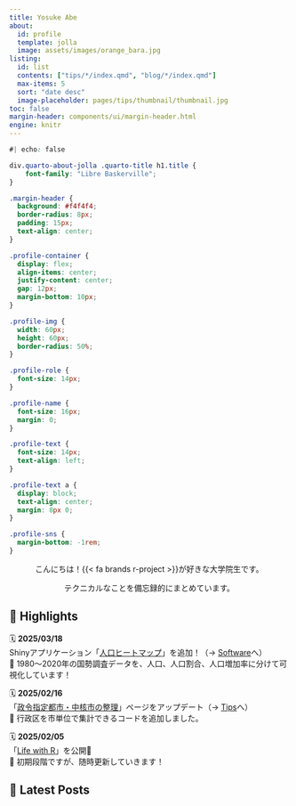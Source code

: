 ```yaml
---
title: Yosuke Abe
about: 
  id: profile
  template: jolla
  image: assets/images/orange_bara.jpg
listing: 
  id: list
  contents: ["tips/*/index.qmd", "blog/*/index.qmd"]
  max-items: 5
  sort: "date desc"
  image-placeholder: pages/tips/thumbnail/thumbnail.jpg
toc: false
margin-header: components/ui/margin-header.html
engine: knitr
---
```


```css
#| echo: false

div.quarto-about-jolla .quarto-title h1.title {
    font-family: "Libre Baskerville";
}

.margin-header {
  background: #f4f4f4;
  border-radius: 8px;
  padding: 15px;
  text-align: center;
}

.profile-container {
  display: flex;
  align-items: center;
  justify-content: center;
  gap: 12px;
  margin-bottom: 10px;
}

.profile-img {
  width: 60px;
  height: 60px;
  border-radius: 50%;
}

.profile-role {
  font-size: 14px;
}

.profile-name {
  font-size: 16px;
  margin: 0;
}

.profile-text {
  font-size: 14px;
  text-align: left;
}

.profile-text a {
  display: block;
  text-align: center;
  margin: 8px 0;
}

.profile-sns {
  margin-bottom: -1rem; 
}

```

:::: {#profile}

::: {style="text-align: center"}
こんにちは！{{< fa brands r-project >}}が好きな大学院生です。

テクニカルなことを備忘録的にまとめています。
:::

::::

## 🌟 Highlights

🗓 **2025/03/18**  
Shinyアプリケーション「[人口ヒートマップ](https://yo5uke.shinyapps.io/japan_population_heatmap/)」を追加！（→ [Software](pages/software/index.html)へ）  
📌 1980～2020年の国勢調査データを、人口、人口割合、人口増加率に分けて可視化しています！

🗓 **2025/02/16**  
「[政令指定都市・中核市の整理](pages/tips/240414_benri_seirei/index.html)」ページをアップデート（→ [Tips](pages/tips/index.html)へ）  
📌 行政区を市単位で集計できるコードを追加しました。

🗓 **2025/02/05**  
「[Life with R](https://life-with-r.netlify.app/)」を公開🚀  
📌 初期段階ですが、随時更新していきます！

## 📜 Latest Posts

::: {#list}
:::
